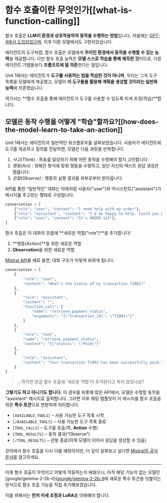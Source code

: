 # 함수 호출이란 무엇인가[[what-is-function-calling]]

함수 호출은 **LLM이 환경과 상호작용하여 동작을 수행하는 방법**입니다. 처음에는 [GPT-4에서 도입되었으며](https://openai.com/index/function-calling-and-other-api-updates/), 이후 다른 모델에서도 구현되었습니다.

에이전트의 도구처럼, 함수 호출은 모델에게 **주어진 환경에서 동작을 수행할 수 있는 능력**을 제공합니다. 다만 함수 호출 능력은 **모델 스스로 학습을 통해 체득한 것**이므로, 다른 에이전트 기법들보다 **프롬프트에 덜 의존**한다는 점입니다.

Unit 1에서는 에이전트가 **도구를 사용하는 법을 학습한 것이 아니며**, 우리는 그저 도구 목록을 모델에게 제공했고, 모델이 **이 도구들을 활용해 계획을 생성할 것이라는 일반화 능력**에 의존했습니다.

여기서는 **함수 호출을 통해 에이전트가 도구를 사용할 수 있도록 미세 조정(학습)**합니다.

## 모델은 동작 수행을 어떻게 "학습"할까요?[[how-does-the-model-learn-to-take-an-action]]

Unit 1에서는 에이전트의 일반적인 워크플로우를 살펴보았습니다. 사용자가 에이전트에 도구를 제공하고 질의를 전달하면, 모델은 다음 과정을 반복합니다.

1. *사고(Think)* : 목표를 달성하기 위해 어떤 동작을 수행해야 할지 고민합니다.  
2. *행동(Act)* : 정해진 형식에 맞춰 행동을 수행하고, 일단 자신의 텍스트 응답 생성은 멈춥니다.
3. *관찰(Observe)* : 행동의 실행 결과를 외부로부터 받아옵니다.

API를 통한 “일반적인” 대화는 아래처럼 사용자("user")와 어시스턴트("assistant")가 메시지를 주고받는 형태로 구성됩니다.

```python
conversation = [
    {"role": "user", "content": "I need help with my order"},
    {"role": "assistant", "content": "I'd be happy to help. Could you provide your order number?"},
    {"role": "user", "content": "It's ORDER-123"},
]
```

함수 호출은 이 대화의 흐름에 **새로운 역할("role")**을 추가합니다!

1. **행동(Action)**을 위한 새로운 역할  
2. **Observation**을 위한 새로운 역할  

[Mistral API](https://docs.mistral.ai/capabilities/function_calling/)를 예로 들면, 대화 구조가 이렇게 바뀌게 됩니다.

```python
conversation = [
    {
        "role": "user",
        "content": "What's the status of my transaction T1001?"
    },
    {
        "role": "assistant",
        "content": "",
        "function_call": {
            "name": "retrieve_payment_status",
            "arguments": "{\"transaction_id\": \"T1001\"}"
        }
    },
    {
        "role": "tool",
        "name": "retrieve_payment_status",
        "content": "{\"status\": \"Paid\"}"
    },
    {
        "role": "assistant",
        "content": "Your transaction T1001 has been successfully paid."
    }
]
```
> ...하지만 방금 함수 호출에 '새로운 역할'이 추가된다고 하지 않았나요? 

**그렇기도 하고 아니기도 합니다.** 이 경우를 비롯해 많은 API에서, 모델은 수행할 동작을 "assistant" 메시지로 출력합니다. 그러면 이후 채팅 템플릿이 이 메시지를 함수 호출을 위한 **특수 토큰**으로 변환하여 처리합니다.

- `[AVAILABLE_TOOLS]` – 사용 가능한 도구 목록 시작  
- `[/AVAILABLE_TOOLS]` – 사용 가능한 도구 목록 종료  
- `[TOOL_CALLS]` – 도구를 호출(즉, **Action** 수행)  
- `[TOOL_RESULTS]` – 동작 결과(“Observe”)  
- `[/TOOL_RESULTS]` – 관찰 종료(이제 모델이 이어서 응답을 생성할 수 있음)  

강의에서 함수 호출을 다시 다룰 예정이지만, 더 깊이 살펴보고 싶다면 [Mistral의 공식 문서](https://docs.mistral.ai/capabilities/function_calling/)를 참고하세요.

---
이제 함수 호출이 무엇이고 어떻게 작동하는지 배웠으니, 아직 해당 기능이 없는 모델인 [google/gemma-2-2b-it]([google/gemma-2-2b-it](https://huggingface.co/google/gemma-2-2b-it)에 새로운 특수 토큰을 덧붙이는 방식으로 함수 호출 기능을 직접 추가해보겠습니다.

이를 위해서는 **먼저 미세 조정과 LoRA**를 이해해야 합니다.
